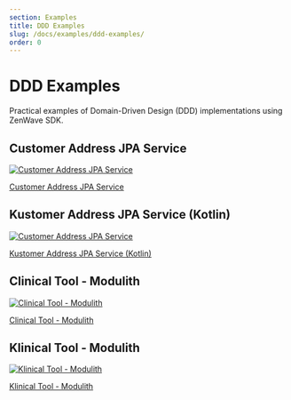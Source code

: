 ```yaml
---
section: Examples
title: DDD Examples
slug: /docs/examples/ddd-examples/
order: 0
---
```


# DDD Examples

Practical examples of Domain-Driven Design (DDD) implementations using ZenWave SDK.

## Customer Address JPA Service

<a href="/docs/examples/ddd-examples/customer-address-jpa/">
<Image title="Customer Address JPA Service" src={customerAddressJpa}  />
</a>

[Customer Address JPA Service](/docs/examples/ddd-examples/customer-address-jpa/)


## Kustomer Address JPA Service (Kotlin)

<a href="/docs/examples/ddd-examples/kustomer-address-jpa/">
<Image title="Customer Address JPA Service" src={kustomerAddressJpa}  />
</a>

[Kustomer Address JPA Service (Kotlin)](/docs/examples/ddd-examples/kustomer-address-jpa/)

## Clinical Tool - Modulith

<a href="/docs/examples/ddd-examples/modulith-clinical-tool-jpa/">
<Image title="Clinical Tool - Modulith" src={clinicalToolModulith}  />
</a>

[Clinical Tool - Modulith](/docs/examples/ddd-examples/modulith-clinical-tool-jpa/)

## Klinical Tool - Modulith

<a href="/docs/examples/ddd-examples/modulith-klinical-tool-jpa/">
<Image title="Klinical Tool - Modulith" src={klinicalToolModulith}  />
</a>

[Klinical Tool - Modulith](/docs/examples/ddd-examples/modulith-klinical-tool-jpa/)